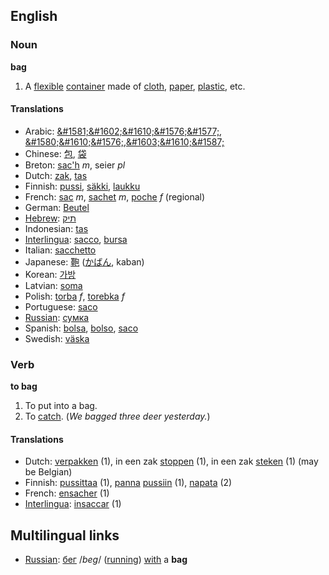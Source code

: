 ==English==
=== Noun ===
'''bag'''

# A [[flexible]] [[container]] made of [[cloth]], [[paper]], [[plastic]], etc.

==== Translations ====
*Arabic: [[&#1581;&#1602;&#1610;&#1576;&#1577;]], [[&#1580;&#1610;&#1576;]],[[&#1603;&#1610;&#1587;]]
*Chinese: [[包]], [[袋]]
*Breton: [[sac'h]] ''m'', seier ''pl''
*Dutch: [[zak]], [[tas]]
*Finnish: [[pussi]], [[säkki]], [[laukku]]
*French: [[sac]] ''m'', [[sachet]] ''m'', [[poche]] ''f'' (regional)
*German: [[Beutel]] 
*[[Hebrew]]: [[תיק]]
*Indonesian: [[tas]]
*[[Interlingua]]: [[sacco]], [[bursa]]
*Italian: [[sacchetto]] 
*Japanese: [[鞄]] ([[かばん]], kaban)
*Korean: [[가방]]
*Latvian: [[soma]]
*Polish: [[torba]] ''f'', [[torebka]] ''f''
*Portuguese: [[saco]] 
*[[Russian]]: [[сумка]]
*Spanish: [[bolsa]], [[bolso]], [[saco]]
*Swedish: [[väska]]

=== Verb ===
'''to bag'''

# To put into a bag.
# To [[catch]].  (''We bagged three deer yesterday.'')

==== Translations ====
*Dutch: [[verpakken]] (1), in een zak [[stoppen]] (1), in een zak [[steken]]   (1) (may be Belgian)
*Finnish: [[pussittaa]] (1), [[panna]] [[pussi|pussiin]] (1), [[napata]] (2)
*French: [[ensacher]] (1)
*[[Interlingua]]: [[insaccar]] (1)

==Multilingual links==
*[[Russian]]: [[бег]] /''beg''/ ([[running]]) [[with]] a '''bag'''